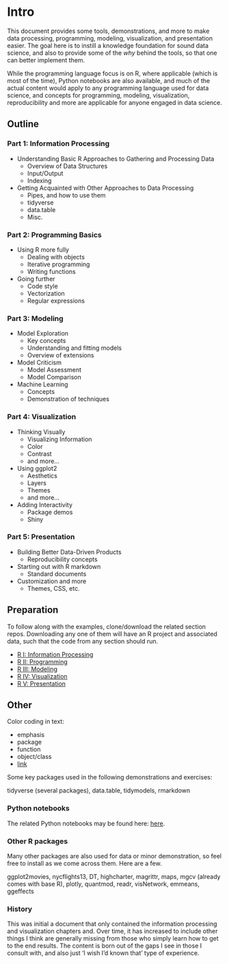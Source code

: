 # Intro {-}

This document provides some tools, demonstrations, and more to make data processing, programming, modeling, visualization, and presentation easier.  The goal here is to instill a knowledge foundation for sound data science, and also to provide some of the *why* behind the tools, so that one can better implement them. 


While the programming language focus is on R, where applicable (which is most of the time), Python notebooks are also available, and much of the actual content would apply to any programming language used for data science, and concepts for programming, modeling, visualization, reproducibility and more are applicable for anyone engaged in data science.


## Outline

### Part 1: Information Processing

-  Understanding Basic R Approaches to Gathering and Processing Data
    - Overview of Data Structures
    - Input/Output
    - Indexing

-   Getting Acquainted with Other Approaches to Data Processing
    - Pipes, and how to use them
    - tidyverse
    - data.table
    - Misc.

### Part 2: Programming Basics

-  Using R more fully
    - Dealing with objects
    - Iterative programming
    - Writing functions

-  Going further
    - Code style
    - Vectorization 
    - Regular expressions


### Part 3: Modeling

-  Model Exploration
    - Key concepts
    - Understanding and fitting models
    - Overview of extensions

-  Model Criticism
    - Model Assessment
    - Model Comparison

-  Machine Learning 
    - Concepts
    - Demonstration of techniques


### Part 4: Visualization

-  Thinking Visually
    - Visualizing Information
    - Color
    - Contrast
    - and more...

-  Using ggplot2
    - Aesthetics
    - Layers
    - Themes
    - and more...

-  Adding Interactivity
    - Package demos
    - Shiny


### Part 5: Presentation

- Building Better Data-Driven Products
    - Reproducibility concepts
- Starting out with R markdown
    - Standard documents
- Customization and more
    - Themes, CSS, etc.



## Preparation

To follow along with the examples, clone/download the related section repos.  Downloading any one of them will have an R project and associated data, such that the code from any section should run.

- [R I: Information Processing](https://github.com/m-clark/R-I-Basics)
- [R II: Programming](https://github.com/m-clark/R-II-Programming)
- [R III: Modeling](https://github.com/m-clark/R-III-Modeling)
- [R IV: Visualization](https://github.com/m-clark/R-IV-Visualization)
- [R V: Presentation](https://github.com/m-clark/R-V-Presentation)



## Other

Color coding in text:

- <span class="emph">emphasis</span>
- <span class="pack">package</span>
- <span class="func">function</span>
- <span class="objclass">object/class</span>
- [link]()

Some key packages used in the following demonstrations and exercises:

<span class="pack">tidyverse</span> (several packages), <span class="pack">data.table</span>, <span class="pack">tidymodels</span>, <span class="pack">rmarkdown</span>

### Python notebooks

The related Python notebooks may be found here: [here](https://github.com/m-clark/data-processing-and-visualization/tree/master/jupyter_notebooks).


### Other R packages

Many other packages are also used for data or minor demonstration, so feel free to install as we come across them. Here are a few.

 <span class="pack">ggplot2movies</span>, <span class="pack">nycflights13</span>, <span class="pack">DT</span>, <span class="pack">highcharter</span>, <span class="pack">magrittr</span>, <span class="pack">maps</span>, <span class="pack">mgcv</span> (already comes with base R), <span class="pack">plotly</span>, <span class="pack">quantmod</span>, <span class="pack">readr</span>, <span class="pack">visNetwork</span>, <span class="pack">emmeans</span>, <span class="pack">ggeffects</span>

### History

This was initial a document that only contained the information processing and visualization chapters and. Over time, it has increased to include other things I think are generally missing from those who simply learn how to get to the end results.  The content is born out of the gaps I see in those I consult with, and also just 'I wish I'd known that' type of experience.